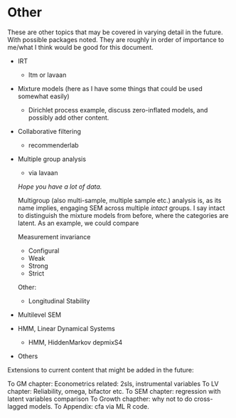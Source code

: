 # Other


These are other topics that may be covered in varying detail in the future. With possible packages noted. They are roughly in order of importance to me/what I think would be good for this document.


- IRT
    - ltm or lavaan
- Mixture models (here as I have some things that could be used somewhat easily) 
    - Dirichlet process example, discuss zero-inflated models, and possibly add other content.
- Collaborative filtering
    - recommenderlab
- Multiple group analysis
    - via lavaan
    
    *Hope you have a lot of data.*

    Multigroup (also multi-sample, multiple sample etc.) analysis is, as its name implies, engaging SEM across multiple *intact* groups. I say intact to distinguish the mixture models from before, where the categories are latent.  As an example, we could compare 
    
    Measurement invariance
    
    - Configural
    - Weak
    - Strong
    - Strict
    
    Other:
    
    - Longitudinal Stability

- Multilevel SEM

- HMM, Linear Dynamical Systems
    - HMM, HiddenMarkov depmixS4
- Others


Extensions to current content that might be added in the future:

To GM chapter: Econometrics related: 2sls, instrumental variables
To LV chapter: Reliability, omega, bifactor etc.
To SEM chapter: regression with latent variables comparison
To Growth chapther: why not to do cross-lagged models.
To Appendix: cfa via ML R code.
